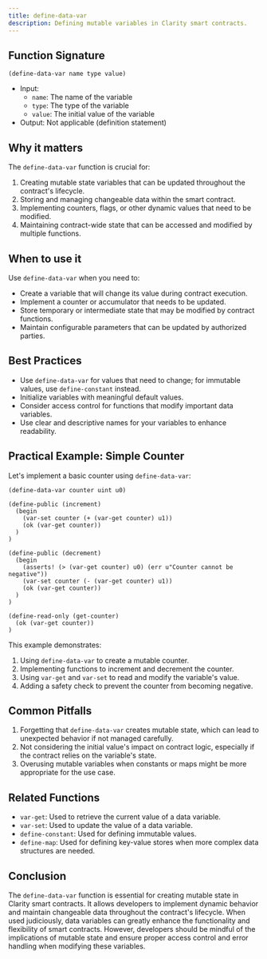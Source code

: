 ```yaml
---
title: define-data-var
description: Defining mutable variables in Clarity smart contracts.
---
```


## Function Signature

```clarity
(define-data-var name type value)
```

- Input: 
  - `name`: The name of the variable
  - `type`: The type of the variable
  - `value`: The initial value of the variable
- Output: Not applicable (definition statement)

## Why it matters

The `define-data-var` function is crucial for:

1. Creating mutable state variables that can be updated throughout the contract's lifecycle.
2. Storing and managing changeable data within the smart contract.
3. Implementing counters, flags, or other dynamic values that need to be modified.
4. Maintaining contract-wide state that can be accessed and modified by multiple functions.

## When to use it

Use `define-data-var` when you need to:

- Create a variable that will change its value during contract execution.
- Implement a counter or accumulator that needs to be updated.
- Store temporary or intermediate state that may be modified by contract functions.
- Maintain configurable parameters that can be updated by authorized parties.

## Best Practices

- Use `define-data-var` for values that need to change; for immutable values, use `define-constant` instead.
- Initialize variables with meaningful default values.
- Consider access control for functions that modify important data variables.
- Use clear and descriptive names for your variables to enhance readability.

## Practical Example: Simple Counter

Let's implement a basic counter using `define-data-var`:

```clarity
(define-data-var counter uint u0)

(define-public (increment)
  (begin
    (var-set counter (+ (var-get counter) u1))
    (ok (var-get counter))
  )
)

(define-public (decrement)
  (begin
    (asserts! (> (var-get counter) u0) (err u"Counter cannot be negative"))
    (var-set counter (- (var-get counter) u1))
    (ok (var-get counter))
  )
)

(define-read-only (get-counter)
  (ok (var-get counter))
)
```

This example demonstrates:
1. Using `define-data-var` to create a mutable counter.
2. Implementing functions to increment and decrement the counter.
3. Using `var-get` and `var-set` to read and modify the variable's value.
4. Adding a safety check to prevent the counter from becoming negative.

## Common Pitfalls

1. Forgetting that `define-data-var` creates mutable state, which can lead to unexpected behavior if not managed carefully.
2. Not considering the initial value's impact on contract logic, especially if the contract relies on the variable's state.
3. Overusing mutable variables when constants or maps might be more appropriate for the use case.

## Related Functions

- `var-get`: Used to retrieve the current value of a data variable.
- `var-set`: Used to update the value of a data variable.
- `define-constant`: Used for defining immutable values.
- `define-map`: Used for defining key-value stores when more complex data structures are needed.

## Conclusion

The `define-data-var` function is essential for creating mutable state in Clarity smart contracts. It allows developers to implement dynamic behavior and maintain changeable data throughout the contract's lifecycle. When used judiciously, data variables can greatly enhance the functionality and flexibility of smart contracts. However, developers should be mindful of the implications of mutable state and ensure proper access control and error handling when modifying these variables.
